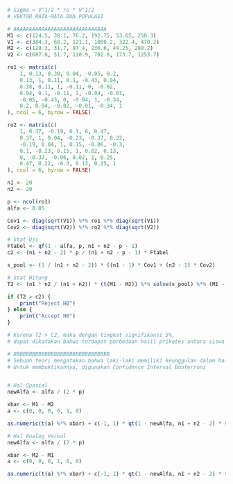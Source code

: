 ```r
# Sigma = V^1/2 * ro * V^1/2
# VEKTOR RATA-RATA DUA POPULASI

# AAAAAAAAAAAAAAAAAAAAAAAAAAAAAA
M1 <- c(124.5, 38.1, 76.2, 192.75, 53.65, 250.3)
V1 <- c(384.3, 68.2, 121.1, 1000.2, 322.4, 470.2)
M2 <- c(129.3, 31.7, 87.4, 236.6, 44.25, 280.2)
V2 <- c(687.8, 51.7, 110.9, 792.6, 173.7, 1253.7)

ro1 <- matrix(c(
    1, 0.13, 0.38, 0.04, -0.05, 0.2,
    0.13, 1, 0.11, 0.1, -0.43, 0.04,
    0.38, 0.11, 1, -0.11, 0, -0.02,
    0.04, 0.1, -0.11, 1, -0.04, -0.01,
    -0.05, -0.43, 0, -0.04, 1, -0.34,
    0.2, 0.04, -0.02, -0.01, -0.34, 1
), ncol = 6, byrow = FALSE)

ro2 <- matrix(c(
    1, 0.37, -0.19, 0.1, 0, 0.47,
    0.37, 1, 0.04, -0.23, -0.37, 0.22,
    -0.19, 0.04, 1, 0.15, -0.06, -0.3,
    0.1, -0.23, 0.15, 1, 0.02, 0.13,
    0, -0.37, -0.06, 0.02, 1, 0.25,
    0.47, 0.22, -0.3, 0.13, 0.25, 1
), ncol = 6, byrow = FALSE)
```
```r
n1 <- 20
n2 <- 20

p <- ncol(ro1)
alfa <- 0.05
```

```r
Cov1 <- diag(sqrt(V1)) %*% ro1 %*% diag(sqrt(V1))
Cov2 <- diag(sqrt(V2)) %*% ro2 %*% diag(sqrt(V2))
```

```r
# Stat Uji
Ftabel <- qf(1 - alfa, p, n1 + n2 - p - 1)
c2 <- (n1 + n2 - 2) * p / (n1 + n2 - p - 1) * Ftabel

s_pool <- (1 / (n1 + n2 - 2)) * ((n1 - 1) * Cov1 + (n2 - 1) * Cov2)

# Stat Hitung
T2 <- (n1 * n2 / (n1 + n2)) * (t(M1 - M2)) %*% solve(s_pool) %*% (M1 - M2)
```

```r
if (T2 > c2) {
    print("Reject H0")
} else {
    print("Accept H0")
}
```
```r
# Karena T2 > C2, maka dengan tingkat signifikansi 5%,
# dapat dikatakan bahwa terdapat perbedaan hasil prikotes antara siswa laki-laki dan perempuan
```




```r
# BBBBBBBBBBBBBBBBBBBBBBBBBBBBBBB
# Sebuah teori mengatakan bahwa laki-laki memiliki keunggulan dalam hal spasial dan perempuan memiliki keunggulan analog verbal.
# Untuk membuktikannya, digunakan Confidence Interval Bonferroni


# Hal Spasial
newAlfa <- alfa / (2 * p)

xbar <- M1 - M2
a <- c(0, 0, 0, 0, 1, 0)

as.numeric(t(a) %*% xbar) + c(-1, 1) * qt(1 - newAlfa, n1 + n2 - 2) * sqrt(as.numeric(t(a) %*% s_pool %*% a) * ((1 / n1) + (1 / n2)))
```

```r
# Hal Analog Verbal
newAlfa <- alfa / (2 * p)

xbar <- M2 - M1
a <- c(0, 0, 0, 1, 0, 0)

as.numeric(t(a) %*% xbar) + c(-1, 1) * qt(1 - newAlfa, n1 + n2 - 2) * sqrt(as.numeric(t(a) %*% s_pool %*% a) * ((1 / n1) + (1 / n2)))
```